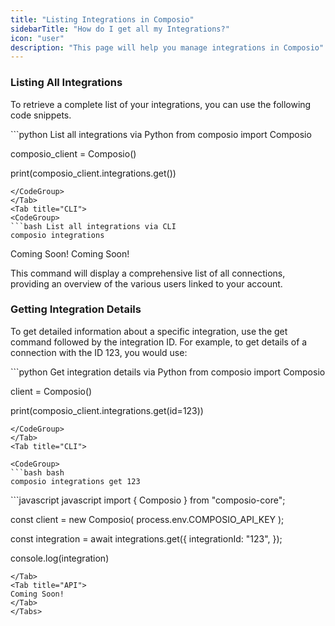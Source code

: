 ```yaml
---
title: "Listing Integrations in Composio"
sidebarTitle: "How do I get all my Integrations?"
icon: "user"
description: "This page will help you manage integrations in Composio"
---
```


### Listing All Integrations
To retrieve a complete list of your integrations, you can use the following code snippets.

<Tabs>
<Tab title="Python">
<CodeGroup>
```python List all integrations via Python
from composio import Composio

composio_client = Composio()

print(composio_client.integrations.get())
```
</CodeGroup>
</Tab>
<Tab title="CLI">
<CodeGroup>
```bash List all integrations via CLI
composio integrations
```
</CodeGroup>
</Tab>
<Tab title="JS">
Coming Soon! 
</Tab>
<Tab title="API">
Coming Soon! 
</Tab>
</Tabs>

This command will display a comprehensive list of all connections, providing an overview of the various users linked to your account.

### Getting Integration Details
To get detailed information about a specific integration, use the get command followed by the integration ID. For example, to get details of a connection with the ID 123, you would use:

<Tabs>
<Tab title="Python">
<CodeGroup>
```python Get integration details via Python
from composio import Composio

client = Composio()

print(composio_client.integrations.get(id=123))
```
</CodeGroup>
</Tab>
<Tab title="CLI">

<CodeGroup>
```bash bash
composio integrations get 123
```
</CodeGroup>
</Tab>
<Tab title="JS">
```javascript javascript    
import { Composio } from "composio-core";

const client = new Composio(
  process.env.COMPOSIO_API_KEY
);

const integration = await integrations.get({
  integrationId: "123",
});

console.log(integration)
```
</Tab>
<Tab title="API">
Coming Soon! 
</Tab>
</Tabs>